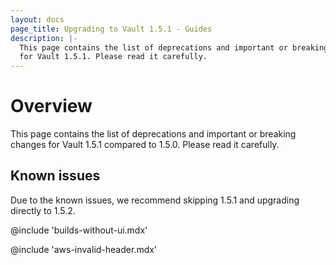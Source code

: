```yaml
---
layout: docs
page_title: Upgrading to Vault 1.5.1 - Guides
description: |-
  This page contains the list of deprecations and important or breaking changes
  for Vault 1.5.1. Please read it carefully.
---
```


# Overview

This page contains the list of deprecations and important or breaking changes
for Vault 1.5.1 compared to 1.5.0. Please read it carefully.

## Known issues

Due to the known issues, we recommend skipping 1.5.1 and upgrading directly to 1.5.2.

@include 'builds-without-ui.mdx'

@include 'aws-invalid-header.mdx'

